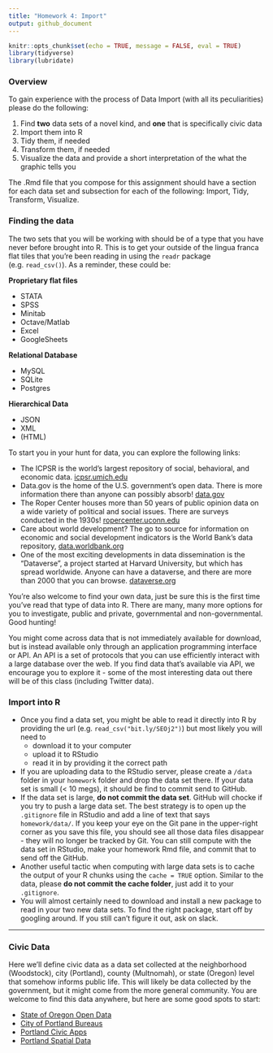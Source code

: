 ```yaml
---
title: "Homework 4: Import"
output: github_document
---
```


```r
knitr::opts_chunk$set(echo = TRUE, message = FALSE, eval = TRUE)
library(tidyverse)
library(lubridate)
```


### Overview

To gain experience with the process of Data Import (with all its peculiarities) please do the following:

1. Find **two** data sets of a novel kind, and **one** that is specifically civic data
2. Import them into R
3. Tidy them, if needed
5. Transform them, if needed
6. Visualize the data and provide a short interpretation of the what the graphic tells you

The .Rmd file that you compose for this assignment should have a section for each data set and subsection for each of the following: Import, Tidy, Transform, Visualize.

### Finding the data

The two sets that you will be working with should be of a type that you have never before brought into R. This is to get your outside of the lingua franca flat tiles that you're been reading in using the `readr` package (e.g. `read_csv()`). As a reminder, these could be:

**Proprietary flat files**

- STATA
- SPSS
- Minitab
- Octave/Matlab
- Excel
- GoogleSheets

**Relational Database**

- MySQL
- SQLite
- Postgres

**Hierarchical Data**

- JSON
- XML
- (HTML)

To start you in your hunt for data, you can explore the following links:

- The ICPSR is the world's largest repository of social, behavioral, and economic data. [icpsr.umich.edu](http://www.icpsr.umich.edu)
- Data.gov is the home of the U.S. government's open data. There is more information there than anyone can possibly absorb! [data.gov](https://www.data.gov/)
- The Roper Center houses more than 50 years of public opinion data on a wide variety of political and social issues. There are surveys conducted in the 1930s! [ropercenter.uconn.edu](https://ropercenter.cornell.edu/)
- Care about world development? The go to source for information on economic and social development indicators is the World Bank's data repository, [data.worldbank.org](data.worldbank.org)
- One of the most exciting developments in data dissemination is the "Dataverse", a project started at Harvard University, but which has spread worldwide. Anyone can have a dataverse, and there are more than 2000 that you can browse.  [dataverse.org](dataverse.org)

You're also welcome to find your own data, just be sure this is the first time you've read that type of data into R.  There are many, many more options for you to investigate, public and private, governmental and non-governmental. Good hunting!

You might come across data that is not immediately available for download, but is instead available only through an application programming interface or API. An API is a set of protocols that you can use efficiently interact with a large database over the web. If you find data that's available via API, we encourage you to explore it - some of the most interesting data out there will be of this class (including Twitter data).


### Import into R

- Once you find a data set, you might be able to read it directly into R by providing the url (e.g. `read_csv("bit.ly/SEOj2")`) but most likely you will need to 
    + download it to your computer
    + upload it to RStudio
    + read it in by providing it the correct path
- If you are uploading data to the RStudio server, please create a `/data` folder in your `homework` folder and drop the data set there.  If your data set is small (< 10 megs), it should be find to commit send to GitHub.
- If the data set is large, **do not commit the data set**. GitHub will chocke if you try to push a large data set. The best strategy is to open up the `.gitignore` file in RStudio and add a line of text that says `homework/data/`. If you keep your eye on the Git pane in the upper-right corner as you save this file, you should see all those data files disappear - they will no longer be tracked by Git. You can still compute with the data set in RStudio, make your homework Rmd file, and commit that to send off the GitHub.
- Another useful tactic when computing with large data sets is to cache the output of your R chunks using the `cache = TRUE` option. Similar to the data, please **do not commit the cache folder**, just add it to your `.gitignore`.
- You will almost certainly need to download and install a new package to read in your two new data sets. To find the right package, start off by googling around. If you still can't figure it out, ask on slack.


* * *

### Civic Data

Here we'll define civic data as a data set collected at the neighborhood (Woodstock), city (Portland), county (Multnomah), or state (Oregon) level that somehow informs public life. This will likely be data collected by the government, but it might come from the more general community. You are welcome to find this data anywhere, but here are some good spots to start:

- [State of Oregon Open Data](https://data.oregon.gov/)
- [City of Portland Bureaus](https://www.portlandoregon.gov/26003)
- [Portland Civic Apps](http://civicapps.org/datasets/)
- [Portland Spatial Data](http://gis-pdx.opendata.arcgis.com/)

